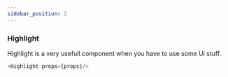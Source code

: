 ```yaml
---
sidebar_position: 2
---
```


### Highlight 
Highlight is a very usefull component when you have to use some Ui stuff.


```js title="Highlight.js"
<Highlight props={props}/>
```
